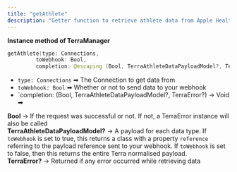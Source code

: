 ```yaml
---
title: "getAthlete"
description: "Getter function to retrieve athlete data from Apple Health"
---
```

**Instance method of TerraManager**

```swift swift
getAthlete(type: Connections, 
         toWebhook: Bool, 
         completion: @escaping (Bool, TerraAthleteDataPayloadModel?, TerraError?) -> Void)

```

*   `type: Connections` ➡ The Connection to get data from
*   `toWebhook: Bool` ➡ Whether or not to send data to your webhook
*   \`completion: (Bool, TerraAthleteDataPayloadModel?, TerraError?) -> Void ➡

**Bool** -> If the request was successful or not. If not, a TerraError instance will also be called  
**TerraAthleteDataPayloadModel?** -> A payload for each data type. If `toWebhook` is set to true, this returns a class with a property `reference` referring to the payload reference sent to your webhook. If `toWebhook` is set to false, then this returns the entire Terra normalised payload.  
**TerraError?** -> Returned if any error occurred while retrieving data



